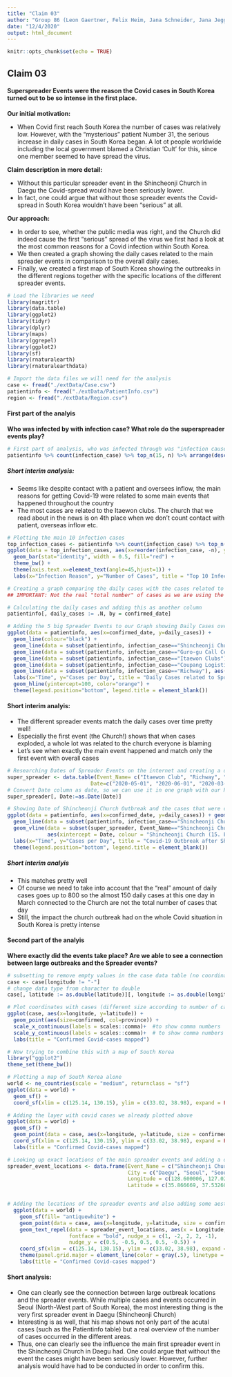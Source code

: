 ```yaml
---
title: "Claim 03"
author: "Group 86 (Leon Gaertner, Felix Heim, Jana Schneider, Jana Jeggle)"
date: "12/4/2020"
output: html_document
---
```


```r
knitr::opts_chunk$set(echo = TRUE)
```

## Claim 03
#### Superspreader Events were the reason the Covid cases in South Korea turned out to be so intense in the first place.

**Our initial motivation:**

* When Covid first reach South Korea the number of cases was relatively low. However, with the "mysterious" patient Number 31, the serious increase in daily cases in South Korea began. A lot ot people worldwide including the local government blamed a Christian 'Cult' for this, since one member seemed to have spread the virus.

**Claim description in more detail:**

* Without this particular spreader event in the Shincheonji Church in Daegu the Covid-spread would have been seriously lower.
* In fact, one could argue that without those spreader events the Covid-spread in South Korea wouldn't have been "serious" at all.

**Our approach:**

* In order to see, whether the public media was right, and the Church did indeed cause the first "serious" spread of the virus we first had a look at the most common reasons for a Covid infection within South Korea.
* We then created a graph showing the daily cases related to the main spreader events in comparison to the overall daily cases.
* Finally, we created a first map of South Korea showing the outbreaks in the different regions together with the specific locations of the different spreader events.


```r
# Load the libraries we need
library(magrittr)
library(data.table)
library(ggplot2)
library(tidyr)
library(dplyr)
library(maps)
library(ggrepel)
library(ggplot2)
library(sf)
library(rnaturalearth)
library(rnaturalearthdata)
```

```r
# Import the data files we will need for the analysis
case <- fread("./extData/Case.csv")
patientinfo <- fread("./extData/PatientInfo.csv")
region <- fread("./extData/Region.csv")
```

#### First part of the analyis
**Who was infected by with infection case? What role do the superspreader events play?**

```r
# First part of analysis, who was infected through was "infection cause"?
patientinfo %>% count(infection_case) %>% top_n(15, n) %>% arrange(desc(n))
```
##### Short interim analysis:
* Seems like despite contact with a patient and oversees inflow, the main reasons for getting Covid-19 were related to some main events that happened throughout the country
* The most cases are related to the Itaewon clubs. The church that we read about in the news is on 4th place when we don't count contact with patient, overseas inflow etc.


```r
# Plotting the main 10 infection cases
top_infection_cases <- patientinfo %>% count(infection_case) %>% top_n(10, n) %>% arrange(desc(n))
ggplot(data = top_infection_cases, aes(x=reorder(infection_case, -n), y=n)) + 
  geom_bar(stat="identity", width = 0.5, fill="red") +
  theme_bw() +
  theme(axis.text.x=element_text(angle=45,hjust=1)) +
  labs(x="Infection Reason", y="Number of Cases", title = "Top 10 Infection Reasons")
```


```r
# Creating a graph comparing the daily cases with the cases related to the spreader events
## IMPORTANT: Not the real "total number" of cases as we are using the patientinfo data table. Real number of daily cases goes up to 800 per day. However, patientinfo can be seen as a valid sample, mirroring the graph structure of all cases in total (see claim 2)

# Calculating the daily cases and adding this as another column
patientinfo[, daily_cases := .N, by = confirmed_date]

# Adding the 5 big Spreader Events to our Graph showing Daily Cases over Time
ggplot(data = patientinfo, aes(x=confirmed_date, y=daily_cases)) +
  geom_line(colour="black") +
  geom_line(data = subset(patientinfo, infection_case=="Shincheonji Church"), aes(colour = "Shincheonji Church")) +
  geom_line(data = subset(patientinfo, infection_case=="Guro-gu Call Center"), aes(colour = "Guro-gu Call Center")) +
  geom_line(data = subset(patientinfo, infection_case=="Itaewon Clubs"), aes(colour = "Itaewon Clubs")) +
  geom_line(data = subset(patientinfo, infection_case=="Coupang Logistics Center"), aes(colour = "Coupang Logistics Center")) +
  geom_line(data = subset(patientinfo, infection_case=="Richway"), aes(colour = "Richway")) +
  labs(x="Time", y="Cases per Day", title = "Daily Cases related to Spreader Events vs. Total Daily Cases") +
  geom_hline(yintercept=100, color="orange") +
  theme(legend.position="bottom", legend.title = element_blank())
```

#### Short interim analyis:
* The different spreader events match the daily cases over time pretty well!
* Especially the first event (the Church!) shows that when cases exploded, a whole lot was related to the church everyone is blaming
* Let's see when exactly the main event happened and match only the first event with overall cases

```r
# Researching Dates of Spreader Events on the internet and creating a data table with the 5 main events
super_spreader <- data.table(Event_Name= c("Itaewon Club", "Richway", "Guro-gu Call Center", "Shincheonji Church", "Coupang Logistics Center"), 
                           Date=c("2020-05-01", "2020-06-01", "2020-03-05", "2020-02-15", "2020-05-20"))
# Convert Date column as date, so we can use it in one graph with our Patientinfo & daily cases
super_spreader[, Date:=as.Date(Date)]

# Showing Date of Shincheonji Church Outbreak and the cases that were connected with this event in one graph
ggplot(data = patientinfo, aes(x=confirmed_date, y=daily_cases)) + geom_line(colour="black") +
  geom_line(data = subset(patientinfo, infection_case=="Shincheonji Church"), colour="red") +
  geom_vline(data = subset(super_spreader, Event_Name=="Shincheonji Church"),
             aes(xintercept = Date, colour = "Shincheonji Church (15. February 2020)")) +
  labs(x="Time", y="Cases per Day", title = "Covid-19 Outbreak after Shincheonji Church Event") +
  theme(legend.position="bottom", legend.title = element_blank())
```


##### Short interim analyis
* This matches pretty well
* Of course we need to take into account that the "real" amount of daily cases goes up to 800 so the almost 150 daily cases at this one day in March connected to the Church are not the total number of cases that day
* Still, the impact the church outbreak had on the whole Covid situation in South Korea is pretty intense



#### Second part of the analyis
**Where exactly did the events take place? Are we able to see a connection between large outbreaks and the Spreader events?**

```r
# subsetting to remove empty values in the case data table (no coordinates)
case <- case[longitude != "-"]
# change data type from character to double
case[, latitude := as.double(latitude)][, longitude := as.double(longitude)]

# Plot coordinates with cases (different size according to number of cases) 
ggplot(case, aes(x=longitude, y=latitude)) +
  geom_point(aes(size=confirmed, col=province)) +
  scale_x_continuous(labels = scales::comma)+  #to show comma numbers
  scale_y_continuous(labels = scales::comma)+  # to show comma numbers
  labs(title = "Confirmed Covid-cases mapped")
```


```r
# Now trying to combine this with a map of South Korea
library("ggplot2")
theme_set(theme_bw())

# Plotting a map of South Korea alone
world <- ne_countries(scale = "medium", returnclass = "sf")
ggplot(data = world) +
  geom_sf() +
  coord_sf(xlim = c(125.14, 130.15), ylim = c(33.02, 38.98), expand = FALSE)
```


```r
# Adding the layer with covid cases we already plotted above
ggplot(data = world) +
  geom_sf() +
  geom_point(data = case, aes(x=longitude, y=latitude, size = confirmed, color = province)) +
  coord_sf(xlim = c(125.14, 130.15), ylim = c(33.02, 38.98), expand = FALSE) +
  labs(title = "Confirmed Covid-cases mapped")
```


```r
# Looking up exact locations of the main spreader events and adding a data frame with the exact longitude and latitude of every event
spreader_event_locations <- data.frame(Event_Name = c("Shincheonji Church", "Itaewon Clubs", "Richway", "Guro-gu Call Center", "Coupang Logistics Center"), 
                                       City = c("Daegu", "Seoul", "Seoul", "Guro-gu", "Gyeonggi"), 
                                       Longitude = c(128.600006, 127.024612, 127.024612, 126.8502, 127.2500), 
                                       Latitude = c(35.866669, 37.532600, 37.532600 ,37.49447,37.5000))


# Adding the locations of the spreader events and also adding some aestetics to make the map look more appealing or real
  ggplot(data = world) +
    geom_sf(fill= "antiquewhite") +
    geom_point(data = case, aes(x=longitude, y=latitude, size = confirmed, color = province)) +
    geom_text_repel(data = spreader_event_locations, aes(x = Longitude, y = Latitude, label = Event_Name), 
                    fontface = "bold", nudge_x = c(1, -2, 2, 2, -1), 
                    nudge_y = c(0.5, -0.5, 0.5, 0.5, -0.5)) +
    coord_sf(xlim = c(125.14, 130.15), ylim = c(33.02, 38.98), expand = FALSE) +
    theme(panel.grid.major = element_line(color = gray(.5), linetype = "dashed", size = 0.2), panel.background = element_rect(fill = "aliceblue")) +
    labs(title = "Confirmed Covid-cases mapped")
```





#### Short analysis:
* One can clearly see the connection between large outbreak locations and the spreader events. While multiple cases and events occurred in Seoul (North-West part of South Korea), the most interesting thing is the very first spreader event in Daegu (Shincheonji Church)
* Interesting is as well, that his map shows not only part of the acutal cases (such as the Patientinfo table) but a real overview of the number of cases occurred in the different areas.
* Thus, one can clearly see the influence the main first spreader event in the Shincheonji Church in Daegu had. One could argue that without the event the cases might have been seriously lower. However, further analysis would have had to be conducted in order to confirm this. 



















